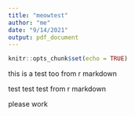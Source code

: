```yaml
---
title: "meowtest"
author: "me"
date: "9/14/2021"
output: pdf_document
---
```


```r
knitr::opts_chunk$set(echo = TRUE)
```

this is a test too from r markdown


test test test from r markdown

please work
